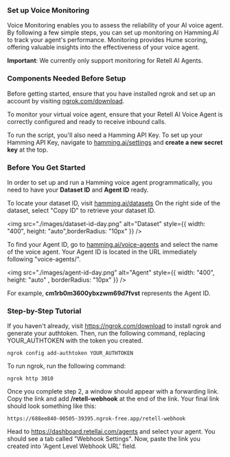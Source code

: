 ### Set up Voice Monitoring

Voice Monitoring enables you to assess the reliability of your AI voice agent. By following a few simple steps, you can set up monitoring on Hamming.AI to track your agent's performance. Monitoring provides Hume scoring, offering valuable insights into the effectiveness of your voice agent.

<Warning>

**Important**: We currently only support monitoring for Retell AI Agents.

</Warning>

### Components Needed Before Setup

<CardGroup>
  
  <Card 
  title="ngrok Account Setup" 
  icon="square-1">
Before getting started, ensure that you have installed ngrok and set up an account by visiting [ngrok.com/download](www.ngrok.com/download).
  </Card>

  <Card 
  title="Retell AI Agent" 
  icon="square-2">
To monitor your virtual voice agent, ensure that your Retell AI Voice Agent is correctly configured and ready to receive inbound calls.
  </Card>

  <Card 
  title="Hamming API Key" 
  icon="square-3">
  To run the script, you'll also need a Hamming API Key. To set up your Hamming API Key, navigate to [hamming.ai/settings](https://app.hamming.ai/settings) and **create a new secret key** at the top.
  </Card>

</CardGroup>



### Before You Get Started

In order to set up and run a Hamming voice agent programmatically, you need to have your **Dataset ID** and **Agent ID** ready.


<Accordion icon="message-bot" title="Finding Your Dataset ID">

To locate your dataset ID, visit [hamming.ai/datasets](https://app.hamming.ai/datasets?page=1)
On the right side of the dataset, select "Copy ID" to retrieve your dataset ID.

<img src="./images/dataset-id-day.png" alt="Dataset" style={{ width: "400", height: "auto",borderRadius: "10px" }} />

</Accordion>


<Accordion icon="message-bot" title="Finding Your Agent ID">

To find your Agent ID, go to [hamming.ai/voice-agents](https://app.hamming.ai/voice-agents)
and select the name of the voice agent. Your Agent ID is located in the URL immediately following "voice-agents/".

<img src="./images/agent-id-day.png" alt="Agent" style={{ width: "400", height: "auto" , borderRadius: "10px" }} />

For example, **cm1rb0m3600ybxzwm69d7fvst** represents the Agent ID.


</Accordion>

### Step-by-Step Tutorial

<Steps>

<Step title= "1. Install and Authenticate ngrok">

If you haven't already, visit https://ngrok.com/download to install ngrok and generate your authtoken. Then, run the following command, replacing YOUR_AUTHTOKEN with the token you created.

```
ngrok config add-authtoken YOUR_AUTHTOKEN

```

  </Step>

 <Step title="2. Run ngrok" >

To run ngrok, run the following command:

  ```
ngrok http 3010

```
 
  </Step>

<Step title="3. Set up Retell AI Webhook">

Once you complete step 2, a window should appear with a forwarding link. Copy the link and add **/retell-webhook** at the end of the link. Your final link should look something like this: 

```
https://688ee840-00505-39395.ngrok-free.app/retell-webhook

```

Head to https://dashboard.retellai.com/agents and select your agent. You should see a tab called "Webhook Settings". Now, paste the link you created into 'Agent Level Webhook URL' field.

  </Step>


</Steps>



